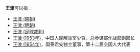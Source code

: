 '''王津'''可以指：
* [[王津_(南朝)|王津 (南朝)]]
* [[王津_(明朝)|王津 (明朝)]]
* [[王津_(足球裁判)|王津 (足球裁判)]]
* [[王津_(1953年)|王津 (1953年)]]，中国人民解放军少将，总参谋部作战部副部长
* [[王津_(1954年)|王津 (1954年)]]，国泰君安独立董事，第十二届全国人大代表

{{disambig|Cat=二字王姓人名消歧義|jin}}
